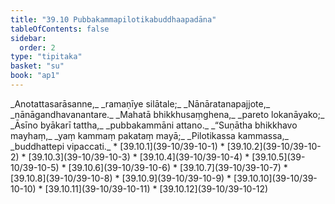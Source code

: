 ```yaml
---
title: "39.10 Pubbakammapilotikabuddhaapadāna"
tableOfContents: false
sidebar:
  order: 2
type: "tipitaka"
basket: "su"
book: "ap1"
---
```



<DynamicBreadcrumb />

<Division number="64" book="ap1">

<Paragraph number="4258" type="verses" book="ap1">
_Anotattasarāsanne,_  
_ramaṇīye silātale;_  
_Nānāratanapajjote,_  
_nānāgandhavanantare._  



</Paragraph>

</Division>
<Division number="65" book="ap1">

<Paragraph number="4259" type="verses" book="ap1">
_Mahatā bhikkhusaṃghena,_  
_pareto lokanāyako;_  
_Āsīno byākarī tattha,_  
_pubbakammāni attano._  



</Paragraph>

</Division>
<Division number="66" book="ap1">

<Paragraph number="4260" type="verses" book="ap1">
_“Suṇātha bhikkhavo mayhaṃ,_  
_yaṃ kammaṃ pakataṃ mayā;_  
_Pilotikassa kammassa,_  
_buddhattepi vipaccati._  


</Paragraph>
</Division>

<TableOfContents book="ap1" section="39.10">
* [39.10.1](39-10/39-10-1)
* [39.10.2](39-10/39-10-2)
* [39.10.3](39-10/39-10-3)
* [39.10.4](39-10/39-10-4)
* [39.10.5](39-10/39-10-5)
* [39.10.6](39-10/39-10-6)
* [39.10.7](39-10/39-10-7)
* [39.10.8](39-10/39-10-8)
* [39.10.9](39-10/39-10-9)
* [39.10.10](39-10/39-10-10)
* [39.10.11](39-10/39-10-11)
* [39.10.12](39-10/39-10-12)
</TableOfContents>